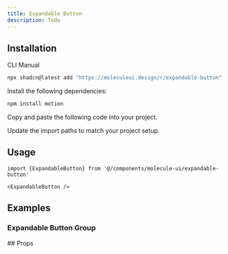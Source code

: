```yaml
---
title: Expandable Button
description: Todo
---
```


<ComponentPreview name='expandable-button-demo' />

## Installation


<Tabs defaultValue='cli'>

<TabsList>
  <TabsTrigger value="cli">CLI</TabsTrigger>
  <TabsTrigger value="manual">Manual</TabsTrigger>
</TabsList>

<TabsContent value='cli'>

```bash
npx shadcn@latest add "https://moleculeui.design/r/expandable-button"
```

</TabsContent>

<TabsContent value='manual'>

<Steps>

<Step>Install the following dependencies:</Step>

```bash
npm install motion
```

<Step>Copy and paste the following code into your project.</Step>

<ComponentSource
  title="components/molecule-ui/expandable-button.tsx"
  name="expandable-button"
/>

<Step>Update the import paths to match your project setup.</Step>

</Steps>

</TabsContent>


</Tabs>

<div className='mb-6'>

## Usage

```tsx
import {ExpandableButton} from '@/components/molecule-ui/expandable-button'
```

```tsx
<ExpandableButton />
```

</div>

## Examples

<div>

### Expandable Button Group

<ComponentPreview name='expandable-button-group-demo'/>

</div>

<div>
## Props

<AutoTypeTable
  path="registry/molecule-ui/expandable-button.tsx"
  name="ExpandableButtonProps"
/>

</div>
